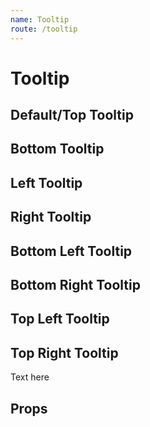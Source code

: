 ```yaml
---
name: Tooltip
route: /tooltip
---
```




# Tooltip

## Default/Top Tooltip
<Playground>
    <Tooltip direction='tooltip-top' text='This is a top tooltip'>
        <InfoIcon color={colors.blackTint} size='36px'/>
    </Tooltip>
</Playground>

## Bottom Tooltip
<Playground>
    <Tooltip direction='tooltip-bottom' text='This is a bottom tooltip'>
        <InfoIcon color={colors.blackTint} size='36px'/>
    </Tooltip>
</Playground>


## Left Tooltip
<Playground>
    <Tooltip direction='tooltip-left' text='This is a left tooltip'>
        <InfoIcon color={colors.blackTint} size='36px'/>
    </Tooltip>
</Playground>

## Right Tooltip
<Playground>
    <Tooltip direction='tooltip-right' text='This is a right tooltip'>
        <InfoIcon color={colors.blackTint} size='36px'/>
    </Tooltip>
</Playground>

## Bottom Left Tooltip
<Playground>
    <Tooltip direction='tooltip-bottom-left' text='This is a bottom left tooltip'>
        <InfoIcon color={colors.blackTint} size='36px'/>
    </Tooltip>
</Playground>

## Bottom Right Tooltip
<Playground>
    <Tooltip direction='tooltip-bottom-right' text='This is a bottom right tooltip'>
        <InfoIcon color={colors.blackTint} size='36px'/>
    </Tooltip>
</Playground>

## Top Left Tooltip
<Playground>
    <Tooltip direction='tooltip-top-left' text='This is a top left tooltip'>
        <InfoIcon color={colors.blackTint} size='36px'/>
    </Tooltip>
</Playground>

## Top Right Tooltip
<Playground>
    <Tooltip direction='tooltip-top-right' text='This is a top right tooltip'>
        <div>Text here</div>
    </Tooltip>
</Playground>

## Props
<PropsTable of={Tooltip} />

